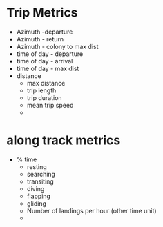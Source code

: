 # Trip Metrics
* Azimuth -departure
* Azimuth - return
* Azimuth - colony to max dist
* time of day - departure
* time of day - arrival
* time of day - max dist
* distance
  * max distance
  * trip length
  * trip duration
  * mean trip speed
  * 

# along track metrics
* % time
  * resting
  * searching
  * transiting
  * diving
  * flapping
  * gliding
  * Number of landings per hour (other time unit)
  * 